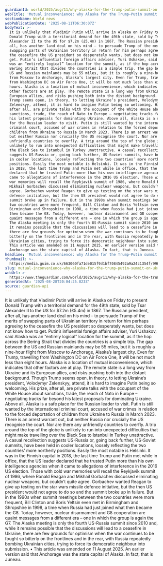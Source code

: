 ```yaml
---
guardianId: world/2025/aug/11/why-alaska-for-the-trump-putin-summit-on-ukraine
webTitle: 'Mutual inconvenience: why Alaska for the Trump-Putin summit on Ukraine?'
sectionName: World news
webPublicationDate: '2025-08-11T06:30:07Z'
bodyText: >-
  It is unlikely that Vladimir Putin will arrive in Alaska on Friday to present
  Donald Trump with a territorial demand for the 49th state, sold by Tsar
  Alexander II to the US for $7.2m (£5.4m) in 1867. The Russian president, after
  all, has another land deal on his mind – to persuade Trump of the merits of
  swapping parts of Ukrainian territory in return for him perhaps agreeing to
  the ceasefire the US president so desperately wants, but does not know how to
  get. Putin’s influential foreign affairs adviser, Yuri Ushakov, said Alaska
  was an “entirely logical” location for the summit, as if the hop across the
  Bering Strait that divides the countries is a simple trip. The gap between the
  US and Russian mainlands may be 55 miles, but it is roughly a nine-hour flight
  from Moscow to Anchorage, Alaska’s largest city. Even for Trump, travelling
  from Washington DC on Air Force One, it will be not much less than eight
  hours. Alaska is a location of mutual inconvenience, which indicates that
  other factors are at play. The remote state is a long way from Ukraine and its
  European allies, and risks pushing both into the distant background. Though
  Trump seems open, in theory, to letting Ukraine’s president, Volodymyr
  Zelenskyy, attend, it is hard to imagine Putin being so welcoming. His prize,
  after all, are private talks with the occupant of the White House about
  sanctions, trade, the reach of Nato in Europe – negotiating tracks far beyond
  his latest proposals for dominating Ukraine. Above all, Alaska is a safe place
  for the Russian leader to visit. Putin is still wanted by the international
  criminal court, accused of war crimes in relation to the forced deportation of
  children from Ukraine to Russia in March 2023. There is an arrest warrant out,
  but neither Russia nor crucially the US recognise the court. Nor are there any
  unfriendly countries to overfly. A trip around the top of the globe is
  unlikely to run into unexpected difficulties that might make travelling over
  the Black Sea to Istanbul in Turkey unattractive. A casual recollection
  suggests US-Russia or, going back further, US-Soviet summits, have been held
  in cooler locations, loosely reflecting the two countries’ more northerly
  positions. Easily the most notable is Helsinki. It was in the Finnish capital
  in 2018, the last time Trump and Putin met while in office, that the US leader
  declared that he trusted Putin more than his own intelligence agencies when it
  came to allegations of interference in the 2016 US election. Those with cold
  war memories will recall the Reykjavik summit of 1986, where Ronald Reagan and
  Mikhail Gorbachev discussed eliminating nuclear weapons, but couldn’t quite
  agree. Gorbachev wanted Reagan to give up testing on the star wars missile
  defence initiative, but the then US president would not agree to do so and the
  summit broke up in failure. But in the 1990s when summit meetings between the
  two countries were more frequent, Bill Clinton and Boris Yeltsin even met in
  Birmingham and Shropshire in 1998, a time when Russia had just joined what
  then became the G8. Today, however, nuclear disarmament and G8 cooperation are
  quaint messages from a different era – one in which the group is again the G7.
  The Alaska meeting is only the fourth US-Russia summit since 2010 and, while
  it remains possible that the discussions will lead to a ceasefire in Ukraine,
  there are few grounds for optimism when the war continues to be fought so
  bitterly on the frontlines and in the rear, with Russia repeatedly bombing
  Ukrainian cities, trying to force its democratic neighbour into submission. •
  This article was amended on 11 August 2025. An earlier version said that
  Anchorage was the state capital of Alaska. In fact, that is Juneau.
headline: 'Mutual inconvenience: why Alaska for the Trump-Putin summit on Ukraine?'
thumbnail: >-
  https://media.guim.co.uk/663060fa71de015f9d1bf70845492a9a24c1354f/990_0_6638_5309/500.jpg
slug: mutual-inconvenience-why-alaska-for-the-trump-putin-summit-on-ukraine
webUrl: >-
  https://www.theguardian.com/world/2025/aug/11/why-alaska-for-the-trump-putin-summit-on-ukraine
generatedAt: '2025-08-28T20:04:25.823Z'
source: guardian-api
---
```

It is unlikely that Vladimir Putin will arrive in Alaska on Friday to present Donald Trump with a territorial demand for the 49th state, sold by Tsar Alexander II to the US for $7.2m (£5.4m) in 1867. The Russian president, after all, has another land deal on his mind – to persuade Trump of the merits of swapping parts of Ukrainian territory in return for him perhaps agreeing to the ceasefire the US president so desperately wants, but does not know how to get. Putin’s influential foreign affairs adviser, Yuri Ushakov, said Alaska was an “entirely logical” location for the summit, as if the hop across the Bering Strait that divides the countries is a simple trip. The gap between the US and Russian mainlands may be 55 miles, but it is roughly a nine-hour flight from Moscow to Anchorage, Alaska’s largest city. Even for Trump, travelling from Washington DC on Air Force One, it will be not much less than eight hours. Alaska is a location of mutual inconvenience, which indicates that other factors are at play. The remote state is a long way from Ukraine and its European allies, and risks pushing both into the distant background. Though Trump seems open, in theory, to letting Ukraine’s president, Volodymyr Zelenskyy, attend, it is hard to imagine Putin being so welcoming. His prize, after all, are private talks with the occupant of the White House about sanctions, trade, the reach of Nato in Europe – negotiating tracks far beyond his latest proposals for dominating Ukraine. Above all, Alaska is a safe place for the Russian leader to visit. Putin is still wanted by the international criminal court, accused of war crimes in relation to the forced deportation of children from Ukraine to Russia in March 2023. There is an arrest warrant out, but neither Russia nor crucially the US recognise the court. Nor are there any unfriendly countries to overfly. A trip around the top of the globe is unlikely to run into unexpected difficulties that might make travelling over the Black Sea to Istanbul in Turkey unattractive. A casual recollection suggests US-Russia or, going back further, US-Soviet summits, have been held in cooler locations, loosely reflecting the two countries’ more northerly positions. Easily the most notable is Helsinki. It was in the Finnish capital in 2018, the last time Trump and Putin met while in office, that the US leader declared that he trusted Putin more than his own intelligence agencies when it came to allegations of interference in the 2016 US election. Those with cold war memories will recall the Reykjavik summit of 1986, where Ronald Reagan and Mikhail Gorbachev discussed eliminating nuclear weapons, but couldn’t quite agree. Gorbachev wanted Reagan to give up testing on the star wars missile defence initiative, but the then US president would not agree to do so and the summit broke up in failure. But in the 1990s when summit meetings between the two countries were more frequent, Bill Clinton and Boris Yeltsin even met in Birmingham and Shropshire in 1998, a time when Russia had just joined what then became the G8. Today, however, nuclear disarmament and G8 cooperation are quaint messages from a different era – one in which the group is again the G7. The Alaska meeting is only the fourth US-Russia summit since 2010 and, while it remains possible that the discussions will lead to a ceasefire in Ukraine, there are few grounds for optimism when the war continues to be fought so bitterly on the frontlines and in the rear, with Russia repeatedly bombing Ukrainian cities, trying to force its democratic neighbour into submission. • This article was amended on 11 August 2025. An earlier version said that Anchorage was the state capital of Alaska. In fact, that is Juneau.
